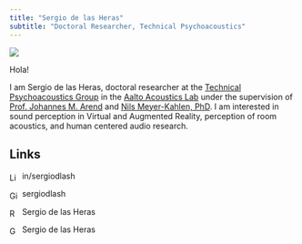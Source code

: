 ```yaml
---
title: "Sergio de las Heras"
subtitle: "Doctoral Researcher, Technical Psychoacoustics"
---
```


![](./images/profilePic.jpg)

Hola!

I am Sergio de las Heras, doctoral researcher at the [Technical Psychoacoustics Group](https://www.aalto.fi/en/department-of-information-and-communications-engineering/technical-psychoacoustics) in the [Aalto Acoustics Lab](https://www.aalto.fi/en/aalto-acoustics-lab) under the supervision of [Prof. Johannes M. Arend](https://www.aalto.fi/en/people/johannes-m-arend) and [Nils Meyer-Kahlen, PhD](https://www.aalto.fi/en/people/nils-daniel-meyer-kahlen). I am interested in sound perception in Virtual and Augmented Reality, perception of room acoustics, and human centered audio research.

## Links

<a href="https://www.linkedin.com/in/sergiodlash/" style="text-decoration: none; color: inherit;"> <img src="https://upload.wikimedia.org/wikipedia/commons/8/81/LinkedIn_icon.svg" alt="LinkedIn" style="height: 1em; vertical-align: middle; margin-right: 0.3em;">
in/sergiodlash </a>

<a href="https://github.com/sergiodlash" style="text-decoration: none; color: inherit;">
 <img src="https://upload.wikimedia.org/wikipedia/commons/9/91/Octicons-mark-github.svg" alt="GitHub" style="height: 1em; vertical-align: middle; margin-right: 0.3em;">
 sergiodlash </a>

<a href="https://www.researchgate.net/profile/Sergio-De-Las-Heras" style="text-decoration: none; color: inherit;">

<img src="https://upload.wikimedia.org/wikipedia/commons/5/5e/ResearchGate_icon_SVG.svg" alt="ResearchGate" style="height: 1em; vertical-align: middle; margin-right: 0.3em;">
  Sergio de las Heras
</a>

<a href="https://scholar.google.com/citations?user=sergiodlash" style="text-decoration: none; color: inherit;">

<img src="https://upload.wikimedia.org/wikipedia/commons/c/c7/Google_Scholar_logo.svg" alt="Google Scholar" style="height: 1em; vertical-align: middle; margin-right: 0.3em;">
  Sergio de las Heras
</a>
